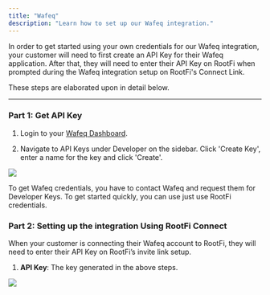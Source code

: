 ```yaml
---
title: "Wafeq"
description: "Learn how to set up our Wafeq integration."
---
```


In order to get started using your own credentials for our Wafeq integration, your customer will need to first create an API Key for their Wafeq application. After that, they will need to enter their API Key on RootFi when prompted during the Wafeq integration setup on RootFi's Connect Link.

These steps are elaborated upon in detail below.

---

### Part 1: Get API Key

1. Login to your [Wafeq Dashboard](https://app.wafeq.com/c/50716/api-keys).

2. Navigate to API Keys under Developer on the sidebar. Click 'Create Key', enter a name for the key and click 'Create'.

![](/images/wafeq_api_key.png)

To get Wafeq credentials, you have to contact Wafeq and request them for Developer Keys. To get started quickly, you can use just use RootFi credentials.

### Part 2: Setting up the integration Using RootFi Connect

When your customer is connecting their Wafeq account to RootFi, they will need to enter their API Key on RootFi’s invite link setup.

1. **API Key**: The key generated in the above steps.

![](/images/wafeq_connection.png)
